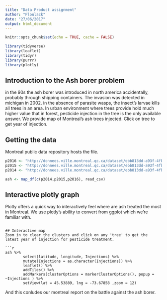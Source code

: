 ```yaml
---
title: "Data Product assignment"
author: "Ploulack"
date: "27/06/2017"
output: html_document
---
```


```r
knitr::opts_chunk$set(echo = TRUE, cache = FALSE)
```


```r
library(tidyverse)
library(leaflet)
library(tidyr)
library(purrr)
library(plotly)
```

## Introduction to the Ash borer problem
in the 90s the ash borer was introduced in north america accidentally, probably through shipping containers.
The invasion was detected in michigan in 2002.
in the absence of parasite wasps, the insect's larvae kills all trees in an area.
In urban environment where trees provide hold much higher value that in forest, pesticide injection in the tree is the only available answer.
We provide map of Montreal's ash trees injected. Click on tree to get year of injection.

## Getting the data

Montreal public data repository hosts the file.

```r
p2016 <- "http://donnees.ville.montreal.qc.ca/dataset/ebb813dd-a93f-4fb0-8137-80492a30a1fa/resource/0a5984e4-752f-401e-b2d9-aa0567535d39/download/frenepublicinjection2016.csv"
p2015 <- "http://donnees.ville.montreal.qc.ca/dataset/ebb813dd-a93f-4fb0-8137-80492a30a1fa/resource/a57f787f-bde9-4a59-88d1-4ae742edd9b8/download/frenepublicinjection2015.csv"
p2014 <- "http://donnees.ville.montreal.qc.ca/dataset/ebb813dd-a93f-4fb0-8137-80492a30a1fa/resource/27a5c89f-6bd5-44ac-bbe9-8a0fdc9858f8/download/frenepublicinjection2014.csv"

ash <- map_df(c(p2014,p2015,p2016), read_csv)
```

## Interactive plotly graph
Plotly offers a quick way to interactively feel where are ash treated the most in Montreal.
We use plotly's ability to convert from ggplot which we're familiar with.

```‘

## Interactive map
Zoom in to clear the clusters and click on any 'tree' to get the latest year of injection for pesticide treatment.

```r
ash %>%
        select(latitude, longitude, Injections) %>%
        mutate(Injections = as.character(Injections)) %>%
        leaflet() %>%
        addTiles() %>%
        addMarkers(clusterOptions = markerClusterOptions(), popup = ~Injections ) %>%
        setView(lat = 45.53889, lng = -73.67858 ,zoom = 12)
```


And this conludes our montreal report on the battle against the ash borer.

